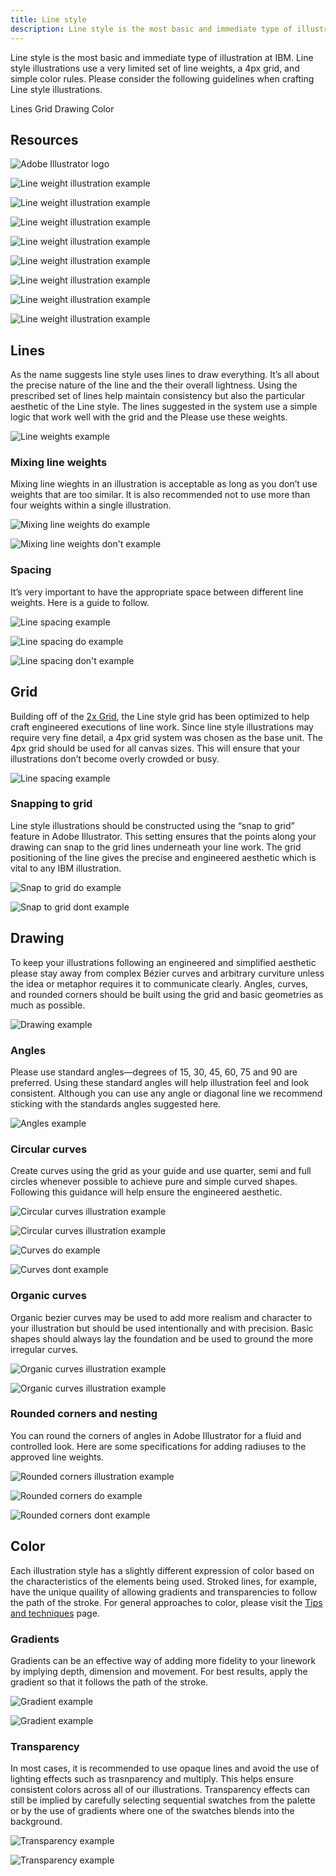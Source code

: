 ```yaml
---
title: Line style
description: Line style is the most basic and immediate type of illustration at IBM. Line style illustrations use a very limited set of line weights, a 4px grid, and simple color rules. Please consider the following guidelines when crafting Line style illustrations.
---
```


<PageDescription>

Line style is the most basic and immediate type of illustration at IBM. Line style illustrations use a very limited set of line weights, a 4px grid, and simple color rules. Please consider the following guidelines when crafting Line style illustrations.

</PageDescription>

<AnchorLinks>
  <AnchorLink>Lines</AnchorLink>
  <AnchorLink>Grid</AnchorLink>
  <AnchorLink>Drawing</AnchorLink>
  <AnchorLink>Color</AnchorLink>
</AnchorLinks>

## Resources

<Row className="resource-card-group">
<Column colMd={4} colLg={4} noGutterSm>
    <ResourceCard
      subTitle="Line style starter kit"
      aspectRatio="2:1"
      href="https://github.com/carbon-design-system/carbon/raw/master/packages/pictograms/master/pictogram-master.ai"
      actionIcon="download"
      >

![Adobe Illustrator logo](../images/illustrator.png)

  </ResourceCard>
</Column>
</Row>

![Line weight illustration example](./images/line-style/line-1.png)

<Row className="mock-gallery">

<Column colMd={4} colLg={4}>

![Line weight illustration example](./images/line-style/line-2.png)

</Column>

<Column colMd={4} colLg={4}>

![Line weight illustration example](./images/line-style/line-3.png)

</Column>

<Column colMd={4} colLg={4}>

![Line weight illustration example](./images/line-style/line-4.svg)

</Column>

</Row>

![Line weight illustration example](./images/line-style/line-5.png)

<Row className="mock-gallery">

<Column colMd={4} colLg={4}>

![Line weight illustration example](./images/line-style/line-6.png)

</Column>

<Column colMd={4} colLg={4}>

![Line weight illustration example](./images/line-style/line-7.png)

</Column>

<Column colMd={4} colLg={4}>

![Line weight illustration example](./images/line-style/line-8.png)

</Column>

</Row>

## Lines

As the name suggests line style uses lines to draw everything. It’s all about the precise nature of the line and the their overall lightness. Using the prescribed set of lines help maintain consistency but also the particular aesthetic of the Line style. The lines suggested in the system use a simple logic that work well with the grid and the Please use these weights.

![Line weights example](./images/line-style/lines.png)

### Mixing line weights

Mixing line wieghts in an illustration is acceptable as long as you don’t use weights that are too similar. It is also recommended not to use more than four weights within a single illustration.

<DoDontRow>
<DoDont caption="Line weights that are clearly different work very well together. This successful example combines four weights, 1px, 2px, 4px and 6px.">

![Mixing line weights do example](./images/line-style/mixing-do.png)

</DoDont>
<DoDont type="dont" caption="Line weights that are too similar create an unnecessary tension. This example combines three weights, 0.72px, 1px, and 1.5px.">

![Mixing line weights don't example](./images/line-style/mixing-dont.png)

</DoDont>
</DoDontRow>

### Spacing

It’s very important to have the appropriate space between different line weights. Here is a guide to follow.

![Line spacing example](./images/line-style/spacing.png)

<DoDontRow>
<DoDont caption="The space between lines shoule be equal to or greater than the line weights used.">

![Line spacing do example](./images/line-style/spacing-do.png)

</DoDont>
<DoDont type="dont" caption="The space between two of the lines is less than the weight of the line weight being used.">

![Line spacing don't example](./images/line-style/spacing-dont.png)

</DoDont>
</DoDontRow>

## Grid

Building off of the [2x Grid](https://www.ibm.com/design/language/2x-grid), the Line style grid has been optimized to help craft engineered executions of line work. Since line style illustrations may require very fine detail, a 4px grid system was chosen as the base unit. The 4px grid should be used for all canvas sizes. This will ensure that your illustrations don’t become overly crowded or busy.

![Line spacing example](./images/line-style/grid.png)

### Snapping to grid

Line style illustrations should be constructed using the “snap to grid” feature in Adobe Illustrator. This setting ensures that the points along your drawing can snap to the grid lines underneath your line work. The grid positioning of the line gives the precise and engineered aesthetic which is vital to any IBM illustration.

<DoDontRow>
<DoDont caption="The anchor point lands on the intersection of the vertical and horizontal grid lines.">

![Snap to grid do example](./images/line-style/snapping-do.svg)

</DoDont>
<DoDont type="dont" caption="Anchor point not landing on the intersection point of the grid.">

![Snap to grid dont example](./images/line-style/snapping-dont.svg)

</DoDont>
</DoDontRow>

## Drawing

To keep your illustrations following an engineered and simplified aesthetic please stay away from complex Bézier curves and arbitrary curviture unless the idea or metaphor requires it to communicate clearly. Angles, curves, and rounded corners should be built using the grid and basic geometries as much as possible.

![Drawing example](./images/line-style/drawing.png)

### Angles

Please use standard angles—degrees of 15, 30, 45, 60, 75 and 90 are preferred. Using these standard angles will help illustration feel and look consistent. Although you can use any angle or diagonal line we recommend sticking with the standards angles suggested here.

![Angles example](./images/line-style/angles.svg)

### Circular curves

Create curves using the grid as your guide and use quarter, semi and full circles whenever possible to achieve pure and simple curved shapes. Following this guidance will help ensure the engineered aesthetic.

<Row className="mock-gallery">

<Column colMd={4} colLg={6}>

![Circular curves illustration example](./images/line-style/curves-1.svg)

</Column>

<Column colMd={4} colLg={6}>

![Circular curves illustration example](./images/line-style/curves-2.svg)

</Column>

</Row>

<DoDontRow>
<DoDont caption="Clear and regular curves should be used when possible.">

![Curves do example](./images/line-style/curves-do.png)

</DoDont>
<DoDont type="dont" caption="Avoid the use of irregular cruves when they are not required.">

![Curves dont example](./images/line-style/curves-dont.png)

</DoDont>
</DoDontRow>

### Organic curves

Organic bezier curves may be used to add more realism and character to your illustration but should be used intentionally and with precision. Basic shapes should always lay the foundation and be used to ground the more irregular curves.

<Row className="mock-gallery">

<Column colMd={4} colLg={6}>

![Organic curves illustration example](./images/line-style/organic-curves-1.svg)

</Column>

<Column colMd={4} colLg={6}>

![Organic curves illustration example](./images/line-style/organic-curves-2.svg)

</Column>

</Row>

### Rounded corners and nesting

You can round the corners of angles in Adobe Illustrator for a fluid and controlled look. Here are some specifications for adding radiuses to the approved line weights.

![Rounded corners illustration example](./images/line-style/rounded.png)

<DoDontRow>
<DoDont caption="Nested lines that curve should remain equally spaced with increasing radius.">

![Rounded corners do example](./images/line-style/rounded-do.png)

</DoDont>
<DoDont type="dont" caption="Avoid the use of different corner radiuses in a nested design.">

![Rounded corners dont example](./images/line-style/rounded-dont.png)

</DoDont>
</DoDontRow>

## Color

Each illustration style has a slightly different expression of color based on the characteristics of the elements being used. Stroked lines, for example, have the unique quaility of allowing gradients and transparencies to follow the path of the stroke. For general approaches to color, please visit the [Tips and techniques](https://www.ibm.com/design/language/illustration/tips-and-techniques) page.

### Gradients

Gradients can be an effective way of adding more fidelity to your linework by implying depth, dimension and movement. For best results, apply the gradient so that it follows the path of the stroke.

<Row className="mock-gallery">
<Column colMd={4} colLg={4}>

![Gradient example](./images/line-style/gradient-1.png)

</Column>
<Column colMd={4} colLg={4}>

![Gradient example](./images/line-style/gradient-2.png)

</Column>
</Row>

### Transparency

In most cases, it is recommended to use opaque lines and avoid the use of lighting effects such as trasnparency and multiply. This helps ensure consistent colors across all of our illustrations. Transparency effects can still be implied by carefully selecting sequential swatches from the palette or by the use of gradients where one of the swatches blends into the background.

<Row className="mock-gallery">
<Column colMd={4} colLg={4}>

![Transparency example](./images/line-style/transparency-1.png)

</Column>
<Column colMd={4} colLg={4}>

![Transparency example](./images/line-style/transparency-2.svg)

</Column>
</Row>